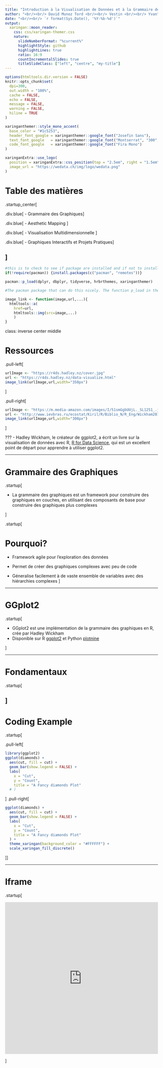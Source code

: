 ```yaml
---
title: "Introduction à la Visualisation de Données et à la Grammaire des Graphiques avec R"
author: "<br/><br/> David Munoz Tord <br/><br/> Vestin <br/><br/> Yvan"
date: "<br/><br/> `r format(Sys.Date(), '%Y-%b-%d')`"
output:
  xaringan::moon_reader:
    css: css/xaringan-themer.css
    nature:
      slideNumberFormat: "%current%"
      highlightStyle: github
      highlightLines: true
      ratio: 16:9
      countIncrementalSlides: true
      titleSlideClass: ["left", "centre", "my-title"]
---
```



```r
options(htmltools.dir.version = FALSE)
knitr::opts_chunk$set(
  dpi=300,
  out.width = "100%",
  cache = FALSE,
  echo = FALSE,
  message = FALSE, 
  warning = FALSE,
  hiline = TRUE
)

xaringanthemer::style_mono_accent(
  base_color = "#1c5253",
  header_font_google = xaringanthemer::google_font("Josefin Sans"),
  text_font_google   = xaringanthemer::google_font("Montserrat", "300", "300i"),
  code_font_google   = xaringanthemer::google_font("Fira Mono")
)

xaringanExtra::use_logo(
  position = xaringanExtra::css_position(top = "2.5em", right = "1.5em"),
  image_url = "https://wedata.ch/img/logo/wedata.png"
)

```

<style>
<!-- add styles manually -->

</style>


# Table des matières

.startup_center[


.div.blue[
- Grammaire des Graphiques
]

.div.blue[
- Aesthetic Mapping 
]


.div.blue[
- Visualisation Multidimensionnelle
<!-- Personnalisation Avancée et Thèmes -->
] 

.div.blue[
- Graphiques Interactifs et Projets Pratiques
] 

]
---




```r
#this is to check to see if package are installed and if not to install them or just load them if they are installed!
if(!require(pacman)) {install.packages(c("pacman", "remotes"))}

pacman::p_load(dplyr, dbplyr, tidyverse, hrbrthemes, xaringanthemer)

#The pacman package that can do this nicely. The function p_load in the package does this. The first line is just to ensure that pacman is installed.

image_link <- function(image,url,...){
  htmltools::a(
    href=url,
    htmltools::img(src=image,...)
    )
}
```

class: inverse center middle

# Ressources

.pull-left[

```r
urlImage <- "https://r4ds.hadley.nz/cover.jpg"
url <- "https://r4ds.hadley.nz/data-visualize.html"
image_link(urlImage,url,width="350px")

```
]





.pull-right[
```r
urlImage <- "https://m.media-amazon.com/images/I/51smGgbUUjL._SL1251_.jpg"
url <- "http://www.ievbras.ru/ecostat/Kiril/R/Biblio_N/R_Eng/Wickham2016.pdf"
image_link(urlImage,url,width="300px")

```
]

???
- Hadley Wickham, le créateur de ggplot2, a écrit un livre sur la visualisation de données avec R, [R for Data Science](https://r4ds.had.co.nz/), qui est un excellent point de départ pour apprendre à utiliser ggplot2.

---

# Grammaire des Graphiques

.startup[

- La grammaire des graphiques est un framework pour construire des graphiques en couches, en utilisant des composants de base pour construire des graphiques plus complexes


]

.startup[

# Pourquoi?

- Framework agile pour l'exploration des données

- Permet de créer des graphiques complexes avec peu de code

- Géneralise facilement à de vaste ensemble de variables avec des hiérarchies complexes
]

---

# GGplot2

.startup[

- GGplot2 est une implémentation de la grammaire des graphiques en R, crée par Hadley Wickham 
- Disponible sur R [ggplot2](https://ggplot2.tidyverse.org/) et Python [plotnine](https://plotnine.readthedocs.io/en/v0.12.3/)

]

---

# Fondamentaux

.startup[



]
---

# Coding Example

.startup[

.pull-left[

```r
library(ggplot2)
ggplot(diamonds) +
  aes(cut, fill = cut) +
  geom_bar(show.legend = FALSE) +
  labs(
    x = "Cut",
    y = "Count",
    title = "A Fancy diamonds Plot"
  # ) 
```
]
.pull-right[
```r

ggplot(diamonds) +
  aes(cut, fill = cut) +
  geom_bar(show.legend = FALSE) +
  labs(
    x = "Cut",
    y = "Count",
    title = "A Fancy diamonds Plot"
  ) +
  theme_xaringan(background_color = "#FFFFFF") +
  scale_xaringan_fill_discrete()
```
]]




---

#  Iframe

.startup[

 <iframe src="http://example.com/" width="100%" height="500px" id="iframe1" marginheight="0" frameborder="0" onload='javascript:resizeIframe(this);'></iframe>
 
]
 